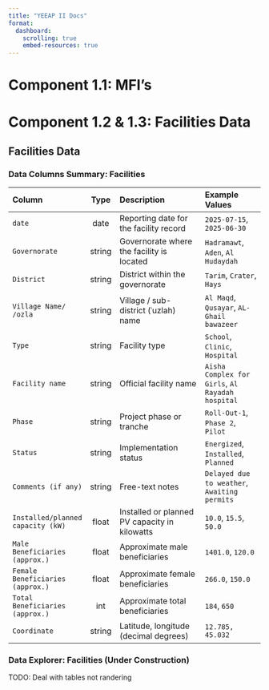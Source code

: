 ```yaml
---
title: "YEEAP II Docs"
format: 
  dashboard:
    scrolling: true 
    embed-resources: true
---
```


# Component 1.1: MFI's



# Component 1.2 & 1.3: Facilities Data 

## Facilities Data {.tabset}

### Data Columns Summary: Facilities
| Column                            | Type   | Description                                                      | Example Values                              |
|:----------------------------------|:------:|:-----------------------------------------------------------------|:--------------------------------------------|
| `date`                            | date   | Reporting date for the facility record                           | `2025-07-15`, `2025-06-30`                  |
| `Governorate`                     | string | Governorate where the facility is located                        | `Hadramawt`, `Aden`, `Al Hudaydah`          |
| `District`                        | string | District within the governorate                                  | `Tarim`, `Crater`, `Hays`                   |
| `Village Name/ /ozla`             | string | Village / sub-district (ʿuzlah) name                              | `Al Maqd`, `Qusayar`, `AL-Ghail bawazeer`   |
| `Type`                            | string | Facility type                                                     | `School`, `Clinic`, `Hospital`              |
| `Facility name`                   | string | Official facility name                                            | `Aisha Complex for Girls`, `Al Rayadah hospital` |
| `Phase`                           | string | Project phase or tranche                                          | `Roll-Out-1`, `Phase 2`, `Pilot`            |
| `Status`                          | string | Implementation status                                             | `Energized`, `Installed`, `Planned`         |
| `Comments (if any)`               | string | Free-text notes                                                   | `Delayed due to weather`, `Awaiting permits`|
| `Installed/planned capacity (kW)` | float  | Installed or planned PV capacity in kilowatts                     | `10.0`, `15.5`, `50.0`                      |
| `Male Beneficiaries (approx.)`    | float  | Approximate male beneficiaries                                    | `1401.0`, `120.0`                           |
| `Female Beneficiaries (approx.)`  | float  | Approximate female beneficiaries                                  | `266.0`, `150.0`                            |
| `Total Beneficiaries (approx.)`     | int    | Approximate total beneficiaries                                   | `184`, `650`                                |
| `Coordinate`                        | string | Latitude, longitude (decimal degrees)                             | `12.785, 45.032`                            |

### Data Explorer: Facilities (Under Construction)

TODO: Deal with tables not randering 